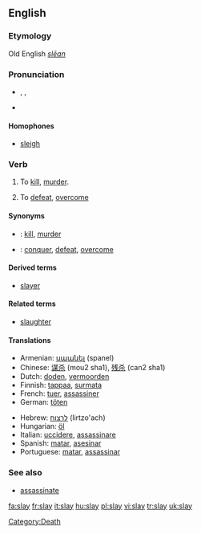 ==English==
===Etymology===
Old English ''[[slēan]]''

===Pronunciation===
*{{enPR|slā}}, {{IPA|/sleɪ/}}, {{SAMPA|/sleI/}}
*{{rhymes|eɪ}}

====Homophones====
*[[sleigh]]

=== Verb ===
{{en-verb|inf=to slay|slays|slaying|slew|slain}}

# To [[kill]], [[murder]].
# {{idiomatic}} To [[defeat]], [[overcome]]

====Synonyms====
*{{italbrac|to kill, murder}}: [[kill]], [[murder]]
*{{italbrac|to deafeat, overcome}}: [[conquer]], [[defeat]], [[overcome]]

====Derived terms====
*[[slayer]]

====Related terms====
*[[slaughter]]

====Translations====
{{trans-top|to kill, murder}}
*Armenian: [[սպանել]] (spanel)
*Chinese: [[谋杀]] (mou2 sha1), [[残杀]] (can2 sha1)
*Dutch: [[doden]], [[vermoorden]]
*Finnish: [[tappaa]], [[surmata]]
*French: [[tuer]], [[assassiner]]
*German: [[töten]]
{{trans-mid}}
*Hebrew: [[לרצוח]] (lirtzo'ach)
*Hungarian: [[öl]]
*Italian: [[uccidere]], [[assassinare]]
*Spanish: [[matar]], [[asesinar]]
*Portuguese: [[matar]], [[assassinar]]
{{trans-bottom}}

===See also===
*[[assassinate]]

[[Category:Death]]

[[fa:slay]]
[[fr:slay]]
[[it:slay]]
[[hu:slay]]
[[pl:slay]]
[[vi:slay]]
[[tr:slay]]
[[uk:slay]]